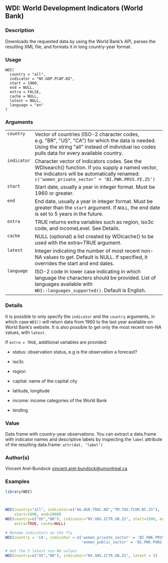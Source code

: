 ## WDI: World Development Indicators (World Bank) {.unnumbered}


### Description

Downloads the requested data by using the World Bank's API, parses the
resulting XML file, and formats it in long country-year format.



### Usage

<pre><code class='language-R'>WDI(
  country = "all",
  indicator = "NY.GDP.PCAP.KD",
  start = 1960,
  end = NULL,
  extra = FALSE,
  cache = NULL,
  latest = NULL,
  language = "en"
)
</code></pre>


### Arguments

<table>
<tr><td style = "white-space: nowrap; font-family: monospace; vertical-align: top"><code id="country">country</code></td>
<td>
Vector of countries (ISO-2 character codes, e.g. &quot;BR&quot;, &quot;US&quot;,
&quot;CA&quot;) for which the data is needed. Using the string &quot;all&quot; instead of
individual iso codes pulls data for every available country.
</td></tr>
<tr><td style = "white-space: nowrap; font-family: monospace; vertical-align: top"><code id="indicator">indicator</code></td>
<td>
Character vector of indicators codes. See the WDIsearch()
function. If you supply a named vector, the indicators will be automatically
renamed: <code>c('women_private_sector' = 'BI.PWK.PRVS.FE.ZS')</code>
</td></tr>
<tr><td style = "white-space: nowrap; font-family: monospace; vertical-align: top"><code id="start">start</code></td>
<td>
Start date, usually a year in integer format. Must be 1960 or
greater.
</td></tr>
<tr><td style = "white-space: nowrap; font-family: monospace; vertical-align: top"><code id="end">end</code></td>
<td>
End date, usually a year in integer format. Must be greater than
the <code>start</code> argument. If <code>NULL</code>, the end date is set to 5 years in the future.
</td></tr>
<tr><td style = "white-space: nowrap; font-family: monospace; vertical-align: top"><code id="extra">extra</code></td>
<td>
TRUE returns extra variables such as region, iso3c code, and
incomeLevel. See Details.
</td></tr>
<tr><td style = "white-space: nowrap; font-family: monospace; vertical-align: top"><code id="cache">cache</code></td>
<td>
NULL (optional) a list created by WDIcache() to be used with the extra=TRUE argument.
</td></tr>
<tr><td style = "white-space: nowrap; font-family: monospace; vertical-align: top"><code id="latest">latest</code></td>
<td>
Integer indicating the number of most recent non-NA values to get. Default is NULL. If specified, it overrides the start and end dates.
</td></tr>
<tr><td style = "white-space: nowrap; font-family: monospace; vertical-align: top"><code id="language">language</code></td>
<td>
ISO-2 code in lower case indicating in which language the characters should be provided. List of languages available with <code>WDI::languages_supported()</code>. Default is English.
</td></tr>
</table>


### Details

It is possible to only specify the <code>indicator</code> and the <code>country</code> arguments, in which case <code>WDI()</code> will return data from 1960 to the last year available on World Bank's website. It is also possible to get only the most recent non-NA values, with <code>latest</code>.

If <code>extra = TRUE</code>, additional variables are provided:


<ul>
<li>status: observation status, e.g is the observation a forecast?

</li>
<li>iso3c

</li>
<li>region

</li>
<li>capital: name of the capital city

</li>
<li>latitude, longitude

</li>
<li>income: income categories of the World Bank

</li>
<li>lending

</li></ul>



### Value

Data frame with country-year observations. You can extract a
data.frame with indicator names and descriptive labels by inspecting the
<code>label</code> attribute of the resulting data.frame: <code>attr(dat, 'label')</code>



### Author(s)

Vincent Arel-Bundock <a href="mailto:vincent.arel-bundock@umontreal.ca">vincent.arel-bundock@umontreal.ca</a>



### Examples
```r
library(WDI)



WDI(country="all", indicator=c("AG.AGR.TRAC.NO","TM.TAX.TCOM.BC.ZS"),
    start=1990, end=2000)
WDI(country=c("US","BR"), indicator="NY.GNS.ICTR.GN.ZS", start=1999, end=2000,
    extra=TRUE, cache=NULL)

# Rename indicators on the fly
WDI(country = 'CA', indicator = c('women_private_sector' = 'BI.PWK.PRVS.FE.ZS',
                                  'women_public_sector' = 'BI.PWK.PUBS.FE.ZS'))

# Get the 5 latest non-NA values
WDI(country=c("US","BR"), indicator="NY.GNS.ICTR.GN.ZS", latest = 5)




```
